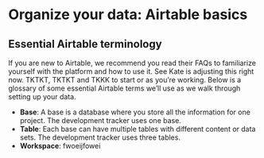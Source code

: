 
# Organize your data: Airtable basics

## Essential Airtable terminology

If you are new to Airtable, we recommend you read their FAQs to familiarize yourself with the platform and how to use it. See Kate is adjusting this right now. TKTKT, TKTKT and TKKK to start or as you’re working. Below is a glossary of some essential Airtable terms we’ll use as we walk through setting up your data. 

- **Base**: A base is a database where you store all the information for one project. The development tracker uses one base. 
- **Table**: Each base can have multiple tables with different content or data sets. The development tracker uses three tables. 
- **Workspace**: fwoeijfowei

<TableOfContents index={4} />
